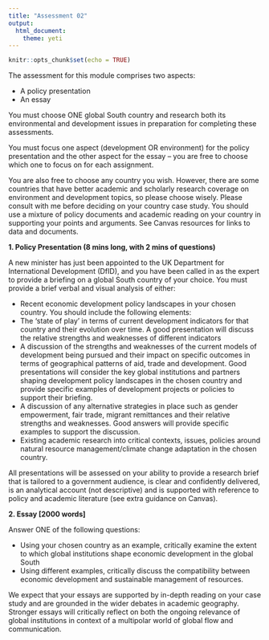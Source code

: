 ```yaml
---
title: "Assessment 02"
output: 
  html_document: 
    theme: yeti
---
```


```r
knitr::opts_chunk$set(echo = TRUE)
```

The assessment for this module comprises two aspects: 

- A policy presentation
- An essay

You must choose ONE global South country and research both its environmental and development issues in preparation for completing these assessments. 

You must focus one aspect (development OR environment) for the policy presentation  and the other aspect for the essay – you are free to choose which one to focus on for each assignment. 

You are also free to choose any country you wish. However, there are some countries that have better academic and scholarly research coverage on environment and development topics, so please choose wisely. Please consult with me before deciding on your country case study. You should use a mixture of policy documents and academic reading on your country in supporting your points and arguments. See Canvas resources for links to data and documents.

**1. Policy Presentation (8 mins long, with 2 mins of questions)**

A new minister has just been appointed to the UK Department for International Development (DfID), and you have been called in as the expert to provide a briefing on a global South country of your choice. You must provide a brief verbal and visual analysis of either:

- Recent economic development policy landscapes in your chosen country. You should include the following elements:
- The ‘state of play’ in terms of current development indicators for that country and their evolution over time. A good presentation will discuss the relative strengths and weaknesses of different indicators
- A discussion of the strengths and weaknesses of the current models of development being pursued and their impact on specific outcomes in terms of geographical patterns of aid, trade and development. Good presentations will consider the key global institutions and partners shaping development policy landscapes in the chosen country and provide specific examples of development projects or policies to support their briefing.
- A discussion of any alternative strategies in place such as gender empowerment, fair trade, migrant remittances and their relative strengths and weaknesses. Good answers will provide specific examples to support the discussion.
- Existing academic research into critical contexts, issues, policies around natural resource management/climate change adaptation in the chosen country.

All presentations will be assessed on your ability to provide a research brief that is tailored to a government audience, is clear and confidently delivered, is an analytical account (not descriptive) and is supported with reference to policy and academic literature  (see extra guidance on Canvas).

**2. Essay [2000 words]**

Answer ONE of the following questions: 

- Using your chosen country as an example, critically examine the extent to which global institutions shape economic development in the global South
- Using different examples, critically discuss the compatibility between economic development and sustainable management of resources.

We expect that your essays are supported by in-depth reading on your case study and are grounded in the wider debates in academic geography. Stronger essays will critically reflect on both the ongoing relevance of global institutions in context of a multipolar world of global flow and communication.  
